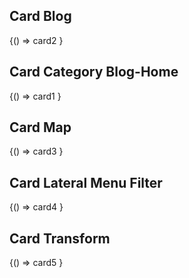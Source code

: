 

<Meta title="Components/Cards-2" />

## Card Blog

<Canvas>
 <Story name="Primary">
  {() => card2
  }
 </Story>
</Canvas>


## Card Category Blog-Home

<Canvas>
 <Story name="Card Blog-Home">
  {() => card1
  }
 </Story>
</Canvas>


## Card Map

<Canvas>
 <Story name="Card Map">
  {() => card3
  }
 </Story>
</Canvas>


## Card Lateral Menu Filter

<Canvas>
 <Story name="Card Lateral Menu Filter">
  {() => card4
  }
 </Story>
</Canvas>



## Card Transform

<Canvas>
 <Story name="Card Transform">
  {() => card5
  }
 </Story>
</Canvas>